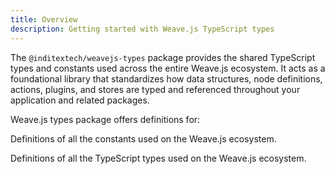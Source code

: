 ```yaml
---
title: Overview
description: Getting started with Weave.js TypeScript types
---
```


The `@inditextech/weavejs-types` package provides the shared TypeScript types and
constants used across the entire Weave.js ecosystem. It acts as a foundational
library that standardizes how data structures, node definitions, actions, plugins,
and stores are typed and referenced throughout your application and related packages.

Weave.js types package offers definitions for:

<Cards>

<Card href="/docs/types/api-reference/constants" title='Constants'>

Definitions of all the constants used on the Weave.js ecosystem.

</Card>

<Card href="/docs/types/api-reference/types" title='Types'>

Definitions of all the TypeScript types used on the Weave.js ecosystem.

</Card>

</Cards>
